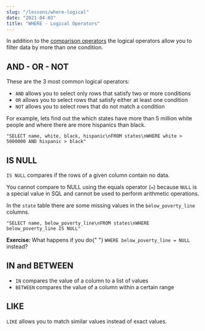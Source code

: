 ```yaml
---
slug: "/lessons/where-logical"
date: "2021-04-03"
title: "WHERE - Logical Operators"
---
```



In addition to the [comparison operators]("/lessons/where) the logical operators
allow you to filter data by more than one condition.

## AND - OR - NOT

These are the 3 most common logical operators:

-   `AND` allows you to select only rows that satisfy two or more conditions
-   `OR` allows you to select rows that satisfy either at least one condition
-   `NOT` allows you to select rows that do not match a condition

For example, lets find out the which states have more than 5 million white people
and where there are more hispanics than black.

    "SELECT name, white, black, hispanic\nFROM states\nWHERE white > 5000000 AND hispanic > black"

<SQLSection defaultValue={l3_q1}></SQLSection>

## IS NULL

`IS NULL` compares if the rows of a given column contain no data.

You cannot compare to NULL using the equals operator (`=`) because `NULL`
is a special value in SQL and cannot be used to perform arithmetic operations.

In the `state` table there are some missing values in the `below_poverty_line` columns.

    "SELECT name, below_poverty_line\nFROM states\nWHERE below_poverty_line IS NULL"

<SQLSection defaultValue={l3_q2}></SQLSection>

<p>
    <ExerciseNote>
        <b>Exercise: </b> What happens if you do{" "}
        <code>WHERE below_poverty_line = NULL</code> instead?
    </ExerciseNote>
</p>

## IN and BETWEEN

-   `IN` compares the value of a column to a list of values
-   `BETWEEN` compares the value of a column within a certain range

## LIKE

`LIKE` allows you to match similar values instead of exact values.
